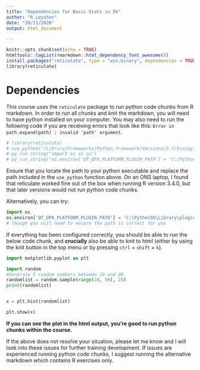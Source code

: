 ```yaml
---
title: "Dependencies for Basic Stats in DS"
author: "R Leyshon"
date: "20/11/2020"
output: html_document

---
```


```r
knitr::opts_chunk$set(echo = TRUE)
htmltools::tagList(rmarkdown::html_dependency_font_awesome())
install.packages("reticulate", type = "win.binary", dependencies = TRUE)
library(reticulate)

```



# Dependencies

This course uses the `reticulate` package to run python code chunks from R markdown. In order to run all chunks and knit the markdown, you will need to have python installed on your computer. You may also need to run the following code if you are receiving errors that look like this: `Error in path.expand(path) : invalid 'path' argument`.

```r
# library(reticulate)
# use_python("/Library/Frameworks/Python.framework/Versions/3.7/bin/python3")
# py_run_string("import os as os")
# py_run_string("os.environ['QT_QPA_PLATFORM_PLUGIN_PATH'] = 'C:/Python36/Library/plugins/platforms'")

```

Ensure that you locate the path to your python executable and replace the path included in the `use_python` function above. On an ONS laptop, I found that reticulate worked fine out of the box when running R version 3.4.0, but that later versions would not run python code chunks.

Alternatively, you can try:

```python
import os
os.environ['QT_QPA_PLATFORM_PLUGIN_PATH'] = 'C:\Python36\Library\plugins\platforms'
# though you will need to ensure the path is correct for you
```


If everything has been configured correctly, you should be able to run the below code chunk, and **crucially** also be able to knit to html (either by using the knit button in the top menu or by pressing `ctrl` + `shift` + `k`).


```python
import matplotlib.pyplot as plt

import random
#Generate 5 random numbers between 10 and 30
randomlist = random.sample(range(10, 50), 25)
print(randomlist)


x = plt.hist(randomlist)

plt.show(x)

```

**If you can see the plot in the html output, you're good to run python chunks within the course.**

If the above does not resolve your situation, please let me know and I will look into these issues for further training development. If issues are experienced running python code chunks, I suggest running the alternative markdown which contains R exercises only.



